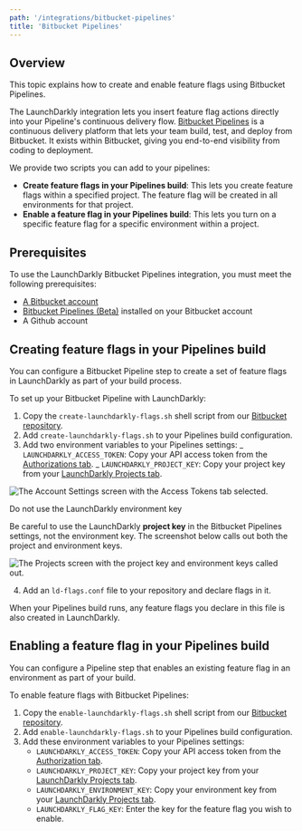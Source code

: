 ```yaml
---
path: '/integrations/bitbucket-pipelines'
title: 'Bitbucket Pipelines'
---
```


## Overview

This topic explains how to create and enable feature flags using Bitbucket Pipelines.

The LaunchDarkly integration lets you insert feature flag actions directly into your Pipeline's continuous delivery flow. [Bitbucket Pipelines](https://bitbucket.org/product/features/pipelines) is a continuous delivery platform that lets your team build, test, and deploy from Bitbucket. It exists within Bitbucket, giving you end-to-end visibility from coding to deployment.

We provide two scripts you can add to your pipelines:

- **Create feature flags in your Pipelines build**: This lets you create feature flags within a specified project. The feature flag will be created in all environments for that project.
- **Enable a feature flag in your Pipelines build**: This lets you turn on a specific feature flag for a specific environment within a project.

## Prerequisites

To use the LaunchDarkly Bitbucket Pipelines integration, you must meet the following prerequisites:

- [A Bitbucket account](https://bitbucket.org/account/signup/)
- [Bitbucket Pipelines (Beta)](https://bitbucket.org/product/features/pipelines) installed on your Bitbucket account
- A Github account

## Creating feature flags in your Pipelines build

You can configure a Bitbucket Pipeline step to create a set of feature flags in LaunchDarkly as part of your build process.

To set up your Bitbucket Pipeline with LaunchDarkly:

1. Copy the `create-launchdarkly-flags.sh` shell script from our [Bitbucket repository](https://bitbucket.org/launchdarkly/launchdarkly-pipelines/src).
2. Add `create-launchdarkly-flags.sh` to your Pipelines build configuration.
3. Add two environment variables to your Pipelines settings:
   _ `LAUNCHDARKLY_ACCESS_TOKEN`: Copy your API access token from the [Authorizations tab](https://app.launchdarkly.com/settings#/tokens).
   _ `LAUNCHDARKLY_PROJECT_KEY`: Copy your project key from your [LaunchDarkly Projects tab](https://app.launchdarkly.com/settings#/projects).

![The Account Settings screen with the Access Tokens tab selected.](../../images/settings-access-tokens.png)

<Callout intent="alert">
  <CalloutTitle>Do not use the LaunchDarkly environment key</CalloutTitle>
  <CalloutDescription>

Be careful to use the LaunchDarkly **project key** in the Bitbucket Pipelines settings, not the environment key. The
screenshot below calls out both the project and environment keys.

  </CalloutDescription>
</Callout>

![The Projects screen with the project key and environment keys called out.](../../images/settings-projects-keys-callout.png)

4. Add an `ld-flags.conf` file to your repository and declare flags in it.

When your Pipelines build runs, any feature flags you declare in this file is also created in LaunchDarkly.

## Enabling a feature flag in your Pipelines build

You can configure a Pipeline step that enables an existing feature flag in an environment as part of your build.

To enable feature flags with Bitbucket Pipelines:

1. Copy the `enable-launchdarkly-flags.sh` shell script from our [Bitbucket repository](https://bitbucket.org/launchdarkly/launchdarkly-pipelines/src).
2. Add `enable-launchdarkly-flags.sh` to your Pipelines build configuration.
3. Add these environment variables to your Pipelines settings:
   - `LAUNCHDARKLY_ACCESS_TOKEN`: Copy your API access token from the [Authorization tab](https://app.launchdarkly.com/settings#/tokens).
   - `LAUNCHDARKLY_PROJECT_KEY`: Copy your project key from your [LaunchDarkly Projects tab](https://app.launchdarkly.com/settings#/projects).
   - `LAUNCHDARKLY_ENVIRONMENT_KEY`: Copy your environment key from your [LaunchDarkly Projects tab](https://app.launchdarkly.com/settings#/projects).
   - `LAUNCHDARKLY_FLAG_KEY`: Enter the key for the feature flag you wish to enable.
